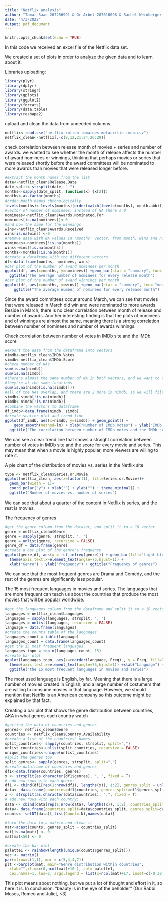 ---
title: "Netflix analysis"
author: "Tamar Saad 207256991 & Or Arbel 207016098 & Rachel Weinberger 208812628"
date: "4/3/2022"
output: pdf_document
---

```{r setup, include=FALSE}
knitr::opts_chunk$set(echo = TRUE)
```
In this code we received an excel file of the Netflix data set.

We created a set of plots in order to analyze the given data and to learn about it.

Libraries uploading:
```{r workspace, results='hide', message=FALSE}
library(plyr)
library(dplyr)
library(stringr)
library(gplots)
library(ggplot2)
library(forcats)
library(data.table)
library(reshape2)
```

upload and clean the data from unneeded columns
```{r}
netflix<-read.csv("netflix-rotten-tomatoes-metacritic-imdb.csv")
netflix_clean<-netflix[,-c(8,12,21:24,26:29)]

```

check correlation between release month of movies + series and number of awards.
we wanted to see whether the month of release affects the number of award nominees or winnings,
thinking that perhaps movies or series that were released shortly before the award 
committees will be nominated to more awards than movies that were released longer before.
```{r}
#extract the month names from the list
date<-netflix_clean$Release.Date
date_split<-strsplit(date, " ")
months<-sapply(date_split, function(x) {x[2]})
months<-as.factor(months)
#order month names chronologically
levels(months)<-levels(months)[order(match(levels(months), month.abb))]
#vector of number of nominees, instead of NA there's 0
nominees<-netflix_clean$Awards.Nominated.For
nominees[is.na(nominees)]<-0
#and now the same for the winnings 
wins<-netflix_clean$Awards.Received
wins[is.na(wins)]<-0
#remove data with NA values in 'months' vector, from month, wins and nominees
nominees<-nominees[!is.na(months)]
wins<-wins[!is.na(months)]
months<-months[!is.na(months)]
#create a dataframe with the different vectors
df<-data.frame(months, nominees, wins)
#bar plot of the number of award nominees per month
ggplot(df, aes(x=months, y=nominees)) +geom_bar(stat = "summary", fun= "mean", fill="blue") +
  ggtitle("The average number of nominees for every release month")
#bar plot of the number of award winnings per month
ggplot(df, aes(x=months, y=wins)) +geom_bar(stat = "summary", fun= "mean", fill="pink") +
    ggtitle("The average number of nominees for every release month")

```
Since the award committees occur around March, we can see that movies that were released in March did win and were nominated to more awards. Beside in March, there is no clear correlation between month of release and number of awards.
Another interesting finding is that the plots of nominees and of winnings are almost the same, meaning there is a strong correlation between number of nominees and number of awards winnings.



Check correlation between number of votes in IMDb site and the IMDb score
```{r, message=FALSE}
#export the data from the dataframe into vectors
nimdb<-netflix_clean$IMDb.Votes
simdb<-netflix_clean$IMDb.Score
#check number of NAs
sum(is.na(nimdb))
sum(is.na(simdb))
#there's almost the same number of NA in both vectors, and we want to see if
#they're at the same locations
sum(is.na(nimdb[is.na(simdb)]))
#all of the NAs overlap, and there are 2 more in nimdb, so we will filter all of them
simdb<-simdb[!is.na(nimdb)]
nimdb<-nimdb[!is.na(nimdb)]
#combine the vectors to dataframe
df_imdb<-data.frame(nimdb, simdb)
#create scatter plot and trend line
ggplot(df_imdb, aes(x=nimdb, y=simdb)) + geom_point() +
    geom_smooth(method=lm) + xlab("Number of IMDb votes") + ylab("IMDb score") +
  ggtitle("The correlation between number of IMDb votes and the IMDb score")
```
We can see a clear trend line that shows a straight correlation between number of votes in IMDb site and the score for every movie and series. This may mean that when a movie is highly popular, more viewers are willing to rate it.



A pie chart of the distribution of movies vs. series in the Netflix site
```{r}
type <- netflix_clean$Series.or.Movie
ggplot(netflix_clean, aes(x=factor(1), fill=Series.or.Movie))+
  geom_bar(width = 1)+
  coord_polar("y") + xlab("") + ylab("") + theme_minimal() +
  ggtitle("Number of movies vs. number of series")
```
We can see that about a quarter of the content in Netflix is series, and the rest is movies.


The frequency of genres
```{r}
#get the genre column from the dataset, and split it to a 1D vector
genre = netflix_clean$Genre
genre = sapply(genre, strsplit, ', ')
genre = unlist(genre, recursive = FALSE)
genre_df = data.frame(genre)
#create a ber plot of the genre's frequency
ggplot(genre_df, aes(x = fct_infreq(genre))) + geom_bar(fill="light blue") +
  theme(axis.text.x=element_text(angle=75,hjust=1)) +
  xlab("Genre") + ylab("frequency") + ggtitle("Frequency of genres")
```
We can see that the most frequent genres are Drama and Comedy, and the rest of the genres are significantly less popular.


The 15 most frequent languages in movies and series.
The languages that are more frequent can teach us about the countries that produce the most movies that will be popular worldwide.
```{r, message=FALSE}
#get the languages column from the dataframe and split it to a 1D vector
languages = netflix_clean$Languages
languages = sapply(languages, strsplit, ', ')
languages = unlist(languages, recursive = FALSE)
language = data.frame(languages)
#create the counts table of the languages
languages_count = table(language)
languages_count = data.frame(languages_count)
#get the 15 most frequent languages 
languages_topn = top_n(languages_count, 15)
#create bar plot
ggplot(languages_topn, aes(x=reorder(language, Freq) , y = Freq, fill=language)) + geom_col() +
  theme(axis.text.x=element_text(angle=75,hjust=1)) +xlab("Language") +ylab("frequency") +
  ggtitle("the 15 most frequent languages in movies and series")

```
The most used language is English, by far. Meaning that there is a large number of movies created in English, and a large number of costumers that are willing to consume movies in that language. However, we should mention that Netflix is an American company so this outcome might be explained by that fact.



Creating a bar plot that shows the genre distribution between countries,
AKA in what genres each country watch
```{r fig.asp = 0.8, fig.width = 10, message=FALSE, warning=FALSE}
#getting the data of countries and genres
genres<- netflix_clean$Genre
countries <- netflix_clean$Country.Availability
#create a list of the countries' names
split_countries<- sapply(countries, strsplit, split=",")
unlist_countries<-unlist(split_countries, recursive = FALSE)
unique_countries<-unique(unlist_countries)
#split the genres too
split_genres<- sapply(genres, strsplit, split=",")
#create dataframe of countries and genres
df1<-data.frame(countries, genres)
x <- strsplit(as.character(df1$genres), ", ", fixed = T)
# add new rows with each genre:
df1 <- cbind(df1[rep(1:nrow(df1), lengths(x)), 1:2], genres_split = unlist(x))
data<- data.frame(countries=df1$countries, genres_split=df1$genres_split)
x <- strsplit(as.character(data$countries), ",", fixed = T)
# add new rows with each country:
data <- cbind(data[rep(1:nrow(data), lengths(x)), 1:2], countries_split = unlist(x))
data<- data.frame(countries_split=data$countries_split, genres_split=data$genres_split)
counts<- setDT(data)[,list(Count=.N),names(data)]

#turn the data to a matrix and clean it
mat<-acast(counts, genres_split ~ countries_split)
mat[is.na(mat)] <- 0
mat[mat<50] <- 0

#create the bar plot
palette1 <- rainbow(length(unique(counts$genres_split))) 
vec <- matrix()
par(mfrow=c(1,1), mar = c(5,4,4,7))
plt <-barplot(mat, main="Genre distribution within countries",
  xlab="",xlim=c(0,ncol(mat)+10 ), col= palette1,
  cex.names=1, las=2, args.legend = list(x=ncol(mat)+17, inset=c(-0.30,0), xpd=TRUE, box.col="white"), legend.text = unique(counts$genres_split))

```
This plot means about nothing, but we put a lot of thought and effort in it, so here it is.
In conclusion:
"beauty is in the eye of the beholder"
(Our Rabbi Moses, Romeo and Juliet, <3) 